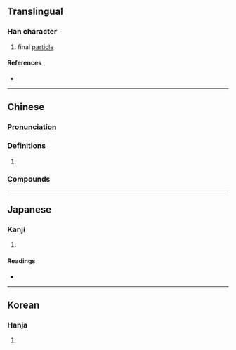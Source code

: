 {{also|唹}}
{{character info/new}}
==Translingual==

===Han character===
{{Han char|rn=30|rad=口|as=08|sn=11|four=60027|canj=RYIB|ids=⿰口育}}

# final [[particle]]

====References====
* {{Han ref|kx=0194.010|dkj=03772|dj=0414.080|hdz=10645.100|uh=5537|ud=21815|bh=ADF2|bd=44530}}

----

==Chinese==
{{zh-forms}}

===Pronunciation===
{{zh-pron
|m=yō
|m-s=
|dg=
|c=jo1
|c-t=
|g=
|h=pfs=
|j=
|mb=
|md=
|mn=
|mn-t=
|w=
|x=
|mc=y
|oc=y
|cat=n
}}

===Definitions===
{{zh-hanzi}}

# {{rfdef|zh}}

===Compounds===
{{zh-der|噯唷|喔唷|啊唷|唉唷|哼唷}}

----

==Japanese==

===Kanji===
{{ja-kanji|grade=|rs=口08}}

# {{rfdef|ja|sort=口08}}

====Readings====
* {{ja-readings|on=[[よ]] (yo)|kun=[[わらう]] (warau)}}

----

==Korean==

===Hanja===
{{ko-hanja|hangeul=육|rv=yuk|mr=yuk}}

# {{rfdef|ko|sort=口08}}